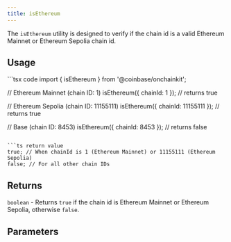 ```yaml
---
title: isEthereum
---
```



The `isEthereum` utility is designed to verify if the chain id is a valid Ethereum Mainnet or Ethereum Sepolia chain id.

## Usage

<CodeGroup>
```tsx code
import { isEthereum } from '@coinbase/onchainkit';

// Ethereum Mainnet (chain ID: 1)
isEthereum({ chainId: 1 }); // returns true

// Ethereum Sepolia (chain ID: 11155111)
isEthereum({ chainId: 11155111 }); // returns true

// Base (chain ID: 8453)
isEthereum({ chainId: 8453 }); // returns false
```

```ts return value
true; // When chainId is 1 (Ethereum Mainnet) or 11155111 (Ethereum Sepolia)
false; // For all other chain IDs
```
</CodeGroup>

## Returns

`boolean` - Returns `true` if the chain id is Ethereum Mainnet or Ethereum Sepolia, otherwise `false`.

## Parameters

[`IsEthereumOptions`]: ./types#isethereumoptions

